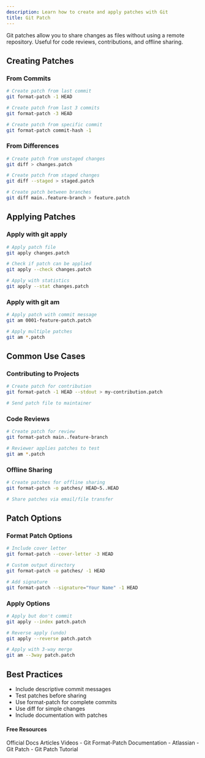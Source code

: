 ```yaml
---
description: Learn how to create and apply patches with Git
title: Git Patch
---
```


Git patches allow you to share changes as files without using a remote repository. Useful for code reviews, contributions, and offline sharing.

## Creating Patches

### From Commits
```bash
# Create patch from last commit
git format-patch -1 HEAD

# Create patch from last 3 commits
git format-patch -3 HEAD

# Create patch from specific commit
git format-patch commit-hash -1
```

### From Differences
```bash
# Create patch from unstaged changes
git diff > changes.patch

# Create patch from staged changes
git diff --staged > staged.patch

# Create patch between branches
git diff main..feature-branch > feature.patch
```

## Applying Patches

### Apply with git apply
```bash
# Apply patch file
git apply changes.patch

# Check if patch can be applied
git apply --check changes.patch

# Apply with statistics
git apply --stat changes.patch
```

### Apply with git am
```bash
# Apply patch with commit message
git am 0001-feature-patch.patch

# Apply multiple patches
git am *.patch
```

## Common Use Cases

### Contributing to Projects
```bash
# Create patch for contribution
git format-patch -1 HEAD --stdout > my-contribution.patch

# Send patch file to maintainer
```

### Code Reviews
```bash
# Create patch for review
git format-patch main..feature-branch

# Reviewer applies patches to test
git am *.patch
```

### Offline Sharing
```bash
# Create patches for offline sharing
git format-patch -o patches/ HEAD~5..HEAD

# Share patches via email/file transfer
```

## Patch Options

### Format Patch Options
```bash
# Include cover letter
git format-patch --cover-letter -3 HEAD

# Custom output directory
git format-patch -o patches/ -1 HEAD

# Add signature
git format-patch --signature="Your Name" -1 HEAD
```

### Apply Options
```bash
# Apply but don't commit
git apply --index patch.patch

# Reverse apply (undo)
git apply --reverse patch.patch

# Apply with 3-way merge
git am --3way patch.patch
```

## Best Practices

- Include descriptive commit messages
- Test patches before sharing
- Use format-patch for complete commits
- Use diff for simple changes
- Include documentation with patches

#### Free Resources

<Tabs defaultValue="official">
<TabsList>
<TabsTrigger value="official">Official Docs</TabsTrigger>
<TabsTrigger value="article">Articles</TabsTrigger>
<TabsTrigger value="video">Videos</TabsTrigger>
</TabsList>

<TabsContent value="official">
- <Link href="https://git-scm.com/docs/git-format-patch">Git Format-Patch Documentation</Link>
</TabsContent>
<TabsContent value="article">
- <Link href="https://www.atlassian.com/git/tutorials/git-patch">Atlassian - Git Patch</Link>
</TabsContent>
<TabsContent value="video">
- <Link href="https://www.youtube.com/watch?v=2EzKxOp7mmo">Git Patch Tutorial</Link>
</TabsContent>
</Tabs>
